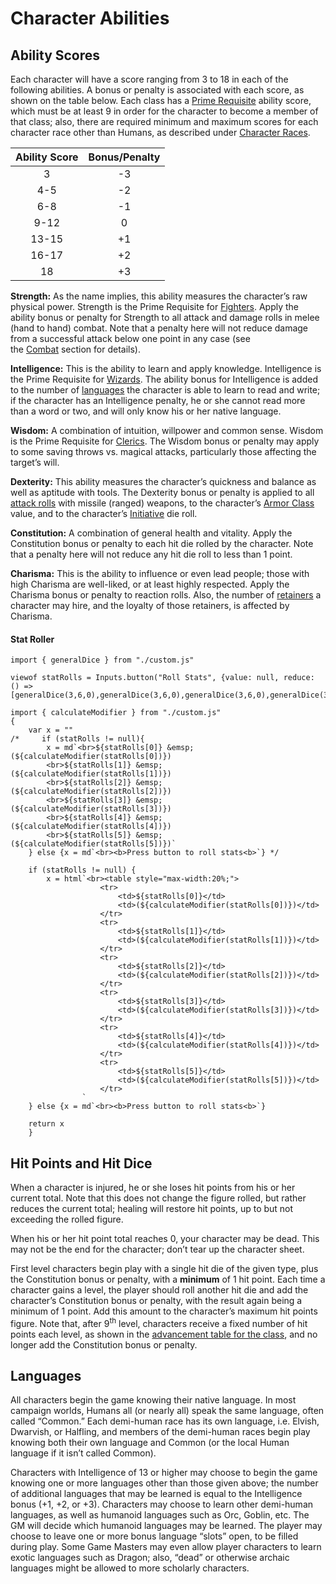 # Character Abilities 

## Ability Scores

Each character will have a score ranging from 3 to 18 in each of the following abilities. A bonus or penalty is associated with each score, as shown on the table below. Each class has a [Prime Requisite](class.qmd#character-classes) ability score, which must be at least 9 in order for the character to become a member of that class; also, there are required minimum and maximum scores for each character race other than Humans, as described under [Character Races](races.qmd#character-races).

| Ability Score | Bonus/Penalty |
|:------:|:------:|
| 3 | -3 |
| 4-5 | -2 |
| 6-8 | -1 |
| 9-12 | 0 |
| 13-15 | +1 |
| 16-17 | +2 |
| 18 | +3 |

**Strength:** As the name implies, this ability measures the character's raw physical power. Strength is the Prime Requisite for [Fighters](class.qmd#fighter). Apply the ability bonus or penalty for Strength to all attack and damage rolls in melee (hand to hand) combat. Note that a penalty here will not reduce damage from a successful attack below one point in any case (see the [Combat](combat.qmd#damage) section for details).

**Intelligence:** This is the ability to learn and apply knowledge. Intelligence is the Prime Requisite for [Wizards](class.qmd#wizards). The ability bonus for Intelligence is added to the number of [languages](abilities.qmd#languages) the character is able to learn to read and write; if the character has an Intelligence penalty, he or she cannot read more than a word or two, and will only know his or her native language.

**Wisdom:** A combination of intuition, willpower and common sense. Wisdom is the Prime Requisite for [Clerics](class.qmd#cleric). The Wisdom bonus or penalty may apply to some saving throws vs. magical attacks, particularly those affecting the target's will.

**Dexterity:** This ability measures the character's quickness and balance as well as aptitude with tools. The Dexterity bonus or penalty is applied to all [attack rolls](combat.qmd#attacking-maneuvers) with missile (ranged) weapons, to the character's [Armor Class](equipment.qmd#armor-and-shields) value, and to the character's [Initiative](combat.qmd#initiative) die roll.

**Constitution:** A combination of general health and vitality. Apply the Constitution bonus or penalty to each hit die rolled by the character. Note that a penalty here will not reduce any hit die roll to less than 1 point.

**Charisma:** This is the ability to influence or even lead people; those with high Charisma are well-liked, or at least highly respected. Apply the Charisma bonus or penalty to reaction rolls. Also, the number of [retainers](hirelings.qmd#retainers) a character may hire, and the loyalty of those retainers, is affected by Charisma.

#### Stat Roller

```{ojs}
import { generalDice } from "./custom.js"

viewof statRolls = Inputs.button("Roll Stats", {value: null, reduce: () => [generalDice(3,6,0),generalDice(3,6,0),generalDice(3,6,0),generalDice(3,6,0),generalDice(3,6,0),generalDice(3,6,0)]})
```


```{ojs}
import { calculateModifier } from "./custom.js"
{
    var x = ""
/*     if (statRolls != null){
        x = md`<br>${statRolls[0]} &emsp; (${calculateModifier(statRolls[0])}) 
        <br>${statRolls[1]} &emsp; (${calculateModifier(statRolls[1])})
        <br>${statRolls[2]} &emsp; (${calculateModifier(statRolls[2])})
        <br>${statRolls[3]} &emsp; (${calculateModifier(statRolls[3])}) 
        <br>${statRolls[4]} &emsp; (${calculateModifier(statRolls[4])}) 
        <br>${statRolls[5]} &emsp; (${calculateModifier(statRolls[5])})`
    } else {x = md`<br><b>Press button to roll stats<b>`} */

    if (statRolls != null) {
        x = html`<br><table style="max-width:20%;">
                    <tr>
                        <td>${statRolls[0]}</td>
                        <td>(${calculateModifier(statRolls[0])})</td>
                    </tr>
                    <tr>
                        <td>${statRolls[1]}</td>
                        <td>(${calculateModifier(statRolls[1])})</td>
                    </tr>
                    <tr>
                        <td>${statRolls[2]}</td>
                        <td>(${calculateModifier(statRolls[2])})</td>
                    </tr>
                    <tr>
                        <td>${statRolls[3]}</td>
                        <td>(${calculateModifier(statRolls[3])})</td>
                    </tr>
                    <tr>
                        <td>${statRolls[4]}</td>
                        <td>(${calculateModifier(statRolls[4])})</td>
                    </tr>
                    <tr>
                        <td>${statRolls[5]}</td>
                        <td>(${calculateModifier(statRolls[5])})</td>
                    </tr>
                `
    } else {x = md`<br><b>Press button to roll stats<b>`}

    return x
    } 

```

## Hit Points and Hit Dice

When a character is injured, he or she loses hit points from his or her current total. Note that this does not change the figure rolled, but rather reduces the current total; healing will restore hit points, up to but not exceeding the rolled figure.

When his or her hit point total reaches 0, your character may be dead. This may not be the end for the character; don't tear up the character sheet.

First level characters begin play with a single hit die of the given type, plus the Constitution bonus or penalty, with a **minimum** of 1 hit point. Each time a character gains a level, the player should roll another hit die and add the character's Constitution bonus or penalty, with the result again being a minimum of 1 point. Add this amount to the character's maximum hit points figure. Note that, after 9^th^ level, characters receive a fixed number of hit points each level, as shown in the [advancement table for the class](class.qmd#character-classes), and no longer add the Constitution bonus or penalty.

## Languages

All characters begin the game knowing their native language. In most campaign worlds, Humans all (or nearly all) speak the same language, often called "Common." Each demi-human race has its own language, i.e. Elvish, Dwarvish, or Halfling, and members of the demi-human races begin play knowing both their own language and Common (or the local Human language if it isn't called Common).

Characters with Intelligence of 13 or higher may choose to begin the game knowing one or more languages other than those given above; the number of additional languages that may be learned is equal to the Intelligence bonus (+1, +2, or +3). Characters may choose to learn other demi-human languages, as well as humanoid languages such as Orc, Goblin, etc. The GM will decide which humanoid languages may be learned. The player may choose to leave one or more bonus language "slots" open, to be filled during play. Some Game Masters may even allow player characters to learn exotic languages such as Dragon; also, "dead" or otherwise archaic languages might be allowed to more scholarly characters.